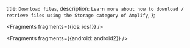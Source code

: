   title: `Download files`,
  description: `Learn more about how to download / retrieve files using the Storage category of Amplify`,
};


<Fragments fragments={{ios: ios1}} />


<Fragments fragments={{android: android2}} />
